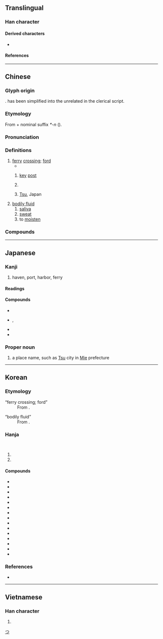 {{character info}}
==Translingual==

===Han character===
{{Han char|rn=85|rad=水|as=06|sn=9|four=35107|canj=ELQ|ids=⿰氵聿}}

====Derived characters====
* {{l|mul|[[𦩨]], [[葏]], [[堻]], [[𤀷]]}}

====References====
{{Han ref|kx=0621.090|dkj=17396|dj=1017.070|hdz=31616.110|uh=6D25}}

----

==Chinese==
{{zh-forms|alt=𣸁,𦪉}}

===Glyph origin===
{{Han etym}}
{{Han compound|水|c1=s|t1=water|𦘔|c2=p|ls=psc}}. {{och-l|𦘔}} has been simplified into the unrelated {{och-l|聿}} in the clerical script.

===Etymology===
From {{och-l|濟|to ferry|id=2}} + nominal suffix ''*-n'' ({{zh-ref|Schuessler, 2007}}).

===Pronunciation===
{{zh-pron
|m=jīn
|c=zeon1
|md=cĭng
|mn=xm,qz,tw:tin/chin
|mn_note=Xiamen, Quanzhou, Taiwan: tin - vernacular; chin - literary
|mn-t=zing1
|w=1jin
|mc=y
|oc=y
|cat=n,pn
}}

===Definitions===
{{zh-hanzi}}

# [[ferry]] [[crossing]]; [[ford]]
#* {{zh-x|^長沮、^桀溺 耦 而 耕， ^孔子 過 之，使 ^子路 問津 焉。|Chang Zu and Jie Ni were at work in the field together. Confucius passed by them, and sent Zi Lu to inquire for the '''ford'''.|ref=Analects}}
## {{lb|zh|figurative}} [[key]] [[post]]
## {{zh-short|天津|[[Tianjin]]}}
## {{zh-div|市}} [[Tsu]], Japan
# [[bodily fluid]]
## [[saliva]]
## [[sweat]]
## to [[moisten]]

===Compounds===
{{zh-der|津巴布韋|津渡|津筏|津津|津津樂道|津津有味|津貼|津液|京津大鼓|平津|天津|位居要津|乏人問津|問津|唾津兒|白馬津|津潤|橋津|清津|文津閣|津鼓|津吏|指點迷津|津史|牛津|津濟|津關|益氣生津|津貼制度|知津|津發|河津|生津止渴|玄津|津浦鐵路|津送|無人問津|濕津津|波津|津涯|津梁|汗津津|津要|打鼓津頭|盟津|生津|津遣|要路津|蒲津|薪津|覺返迷津|關津|遍體生津|迷津|赤津津|要津|義津|江津|東津|上津|旗津|延津|利津|夏津|津市|津南}}

----

==Japanese==

===Kanji===
{{ja-kanji|grade=c|rs=水06}}

# haven, port, harbor, ferry

====Readings====
{{ja-readings
|goon=しん
|kanon=しん
|kun=つ-
|nanori=す, ず, つ, づ
}}

====Compounds====
* {{ja-r|津%液|しん%えき}}
* {{ja-r|津々%浦々|つつ%うらうら|rom=-}}, {{ja-r|津津%浦浦|つつ%うらうら}}
* {{ja-r|津%波|つ%なみ}}
* {{ja-r|津%軽|つ%がる}}

===Proper noun===
{{ja-pos|つ|proper}}
{{ja-kanjitab|つ|yomi=k}}

# a place name, such as [[Tsu]] city in [[Mie]] prefecture

[[Category:ja:Cities|つ]]

----

==Korean==

===Etymology===
; “ferry crossing; ford”
: From {{der|ko|ltc|-}} {{ltc-l|津}}. {{hanja-hunmong|진|cin|地理#상05A}}

; “bodily fluid”
: From {{der|ko|ltc|-}} {{ltc-l|津}}. {{hanja-hunmong|진〯|cin|地理#상05A}}

===Hanja===
{{ko-hanja-search}}
{{ko-hanja|나루|진}}<br>
{{ko-hanja|[[진액]]([[津液]])|진}}

# {{hanja form of|진|[[ferry]] [[crossing]]; [[ford]]}}
# {{hanja form of|진|[[bodily fluid]]}}

====Compounds====
{{der-top3|Compounds}}
* {{ko-l|송진|松津}}
* {{ko-l|진도|津渡}}
* {{ko-l|도진|渡津}}
* {{ko-l|진역|津驛}}
* {{ko-l|진구|津口}}
* {{ko-l|진하|津河}}
* {{ko-l|하진|河津}}
* {{ko-l|진액|津液}}
* {{ko-l|진량|津梁}}
* {{ko-l|진두|津頭}}
* {{ko-l|^광진|廣津}}
* {{ko-l|^옹진|甕津}}
* {{ko-l|^정동진|正東津}}
* {{ko-l|^섬진강|蟾津江}}
* {{ko-l|흥미진진|興味津津}}
{{der-bottom}}

===References===
* {{R:hanjadoc|5942}}

----

==Vietnamese==

===Han character===
{{vi-hantu|[[lọt]], [[lụt]], [[tân]]|rs=水06}}

# {{rfdef|vi|sort=水06}}